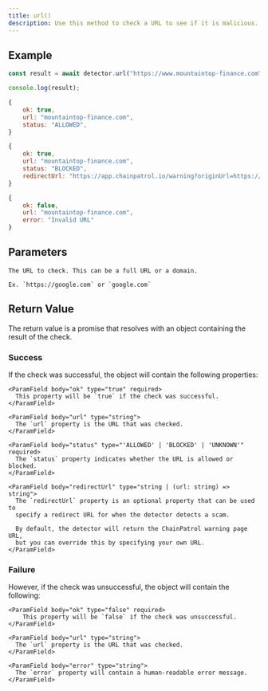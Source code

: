 ```yaml
---
title: url()
description: Use this method to check a URL to see if it is malicious.
---
```


## Example

<CodeGroup>

```js Code
const result = await detector.url("https://www.mountaintop-finance.com");

console.log(result);
```

```js Output (Allowed)
{
    ok: true,
    url: "mountaintop-finance.com",
    status: "ALLOWED",
}
```

```js Output (Blocked)
{
    ok: true,
    url: "mountaintop-finance.com",
    status: "BLOCKED",
    redirectUrl: "https://app.chainpatrol.io/warning?originUrl=https://www.mountaintop-finance.com"
}
```

```js Output (Error)
{
    ok: false,
    url: "mountaintop-finance.com",
    error: "Invalid URL"
}
```

</CodeGroup>

## Parameters

<ParamField body="url" type="string" required>

    The URL to check. This can be a full URL or a domain.

    Ex. `https://google.com` or `google.com`

</ParamField>

## Return Value

The return value is a promise that resolves with an object containing the
result of the check.

### Success

If the check was successful, the object will contain the following properties:

<ParamField body="result" type="object" required>
  <Expandable title="properties" defaultOpen>

    <ParamField body="ok" type="true" required>
      This property will be `true` if the check was successful.
    </ParamField>

    <ParamField body="url" type="string">
      The `url` property is the URL that was checked.
    </ParamField>

    <ParamField body="status" type="'ALLOWED' | 'BLOCKED' | 'UNKNOWN'" required>
      The `status` property indicates whether the URL is allowed or blocked.
    </ParamField>

    <ParamField body="redirectUrl" type="string | (url: string) => string">
      The `redirectUrl` property is an optional property that can be used to
      specify a redirect URL for when the detector detects a scam.

      By default, the detector will return the ChainPatrol warning page URL,
      but you can override this by specifying your own URL.
    </ParamField>

  </Expandable>
</ParamField>

### Failure

However, if the check was unsuccessful, the object will contain the following:

<ParamField body="result" type="object" required>
  <Expandable title="properties" defaultOpen>

    <ParamField body="ok" type="false" required>
        This property will be `false` if the check was unsuccessful.
    </ParamField>

    <ParamField body="url" type="string">
      The `url` property is the URL that was checked.
    </ParamField>

    <ParamField body="error" type="string">
      The `error` property will contain a human-readable error message.
    </ParamField>

  </Expandable>
</ParamField>
